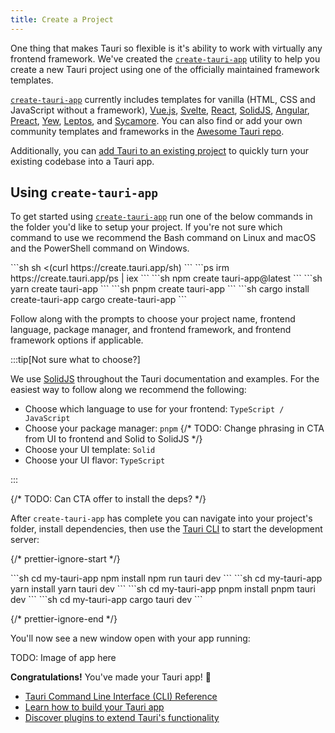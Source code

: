 ```yaml
---
title: Create a Project
---
```



One thing that makes Tauri so flexible is it's ability to work with virtually any frontend framework. We've created the [`create-tauri-app`](https://github.com/tauri-apps/create-tauri-app) utility to help you create a new Tauri project using one of the officially maintained framework templates.

[`create-tauri-app`](https://github.com/tauri-apps/create-tauri-app) currently includes templates for vanilla (HTML, CSS and JavaScript without a framework), [Vue.js](https://vuejs.org), [Svelte](https://svelte.dev), [React](https://reactjs.org/), [SolidJS](https://www.solidjs.com/), [Angular](https://angular.io/), [Preact](https://preactjs.com/), [Yew](https://yew.rs/), [Leptos](https://github.com/leptos-rs/leptos), and [Sycamore](https://sycamore-rs.netlify.app/). You can also find or add your own community templates and frameworks in the [Awesome Tauri repo](#).

Additionally, you can [add Tauri to an existing project](./existing-project) to quickly turn your existing codebase into a Tauri app.

## Using `create-tauri-app`

To get started using [`create-tauri-app`](https://github.com/tauri-apps/create-tauri-app) run one of the below commands in the folder you'd like to setup your project. If you're not sure which command to use we recommend the Bash command on Linux and macOS and the PowerShell command on Windows.

<Tabs>
<TabItem label="Bash">
```sh
sh <(curl https://create.tauri.app/sh)
```
</TabItem>
<TabItem label="PowerShell">
```ps
irm https://create.tauri.app/ps | iex
```
</TabItem>
<TabItem label="npm">
```sh
npm create tauri-app@latest
```
</TabItem>
<TabItem label="Yarn">
```sh
yarn create tauri-app
```
</TabItem>
<TabItem label="pnpm">
```sh
pnpm create tauri-app
```
</TabItem>
<TabItem label="Cargo">
```sh
cargo install create-tauri-app
cargo create-tauri-app
```
</TabItem>
</Tabs>

Follow along with the prompts to choose your project name, frontend language, package manager, and frontend framework, and frontend framework options if applicable.

:::tip[Not sure what to choose?]

We use [SolidJS](https://www.solidjs.com) throughout the Tauri documentation and examples. For the easiest way to follow along we recommend the following:

- Choose which language to use for your frontend: `TypeScript / JavaScript`
- Choose your package manager: `pnpm`
  {/* TODO: Change phrasing in CTA from UI to frontend and Solid to SolidJS */}
- Choose your UI template: `Solid`
- Choose your UI flavor: `TypeScript`

:::

{/* TODO: Can CTA offer to install the deps? */}

After `create-tauri-app` has complete you can navigate into your project's folder, install dependencies, then use the [Tauri CLI](/reference/cli) to start the development server:

{/* prettier-ignore-start */}

<Tabs>
  <TabItem label="npm">
    ```sh
    cd my-tauri-app
    npm install
    npm run tauri dev
    ```
  </TabItem>
  <TabItem label="Yarn">
    ```sh
    cd my-tauri-app
    yarn install
    yarn tauri dev
    ```
  </TabItem>
  <TabItem label="pnpm">
    ```sh
    cd my-tauri-app
    pnpm install
    pnpm tauri dev
    ```
  </TabItem>
  <TabItem label="Cargo">
    ```sh
    cd my-tauri-app
    cargo tauri dev
    ```
  </TabItem>
</Tabs>

{/* prettier-ignore-end */}

You'll now see a new window open with your app running:

TODO: Image of app here

**Congratulations!** You've made your Tauri app! 🚀

<NextSteps>

- [Tauri Command Line Interface (CLI) Reference](/reference/cli)
- [Learn how to build your Tauri app](/guides/build)
- [Discover plugins to extend Tauri's functionality](/plugins)

</NextSteps>
